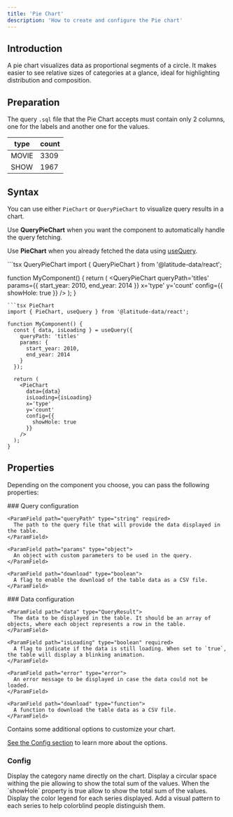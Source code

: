 ```yaml
---
title: 'Pie Chart'
description: 'How to create and configure the Pie chart'
---
```


<PieChartIframe />

## Introduction
A pie chart visualizes data as proportional segments of a circle. It makes easier to see relative sizes of categories at a glance, ideal for highlighting distribution and composition.

## Preparation
The query `.sql` file that the Pie Chart accepts must contain only 2 columns, one for the labels and another one for the values.


| type      | count    |
| --------- | -------- |
| MOVIE     | 3309     |
| SHOW      | 1967     |

## Syntax

You can use either `PieChart` or `QueryPieChart` to visualize query results in a chart.

Use **QueryPieChart** when you want the component to automatically handle the query fetching.

Use **PieChart** when you already fetched the data using [useQuery](/react/running-query/use-query).

<CodeGroup>
```tsx QueryPieChart
import { QueryPieChart } from '@latitude-data/react';

function MyComponent() {
  return (
    <QueryPieChart
      queryPath='titles'
      params={{
        start_year: 2010,
        end_year: 2014
      }}
      x='type'
      y='count'
      config={{
        showHole: true
      }}
    />
  );
}
```
```tsx PieChart
import { PieChart, useQuery } from '@latitude-data/react';

function MyComponent() {
  const { data, isLoading } = useQuery({
    queryPath: 'titles'
    params: {
      start_year: 2010,
      end_year: 2014
    }
  });

  return (
    <PieChart
      data={data}
      isLoading={isLoading}
      x='type'
      y='count'
      config={{
        showHole: true
      }}
    />
  );
}
```
</CodeGroup>

## Properties

Depending on the component you choose, you can pass the following properties:

<Tabs>
  <Tab title="QueryPieChart">
    ### Query configuration

    <ParamField path="queryPath" type="string" required>
      The path to the query file that will provide the data displayed in the table.
    </ParamField>

    <ParamField path="params" type="object">
      An object with custom parameters to be used in the query.
    </ParamField>

    <ParamField path="download" type="boolean">
      A flag to enable the download of the table data as a CSV file.
    </ParamField>
  </Tab>

  <Tab title="PieChart">
    ### Data configuration

    <ParamField path="data" type="QueryResult">
      The data to be displayed in the table. It should be an array of objects, where each object represents a row in the table.
    </ParamField>

    <ParamField path="isLoading" type="boolean" required>
      A flag to indicate if the data is still loading. When set to `true`, the table will display a blinking animation.
    </ParamField>

    <ParamField path="error" type="error">
      An error message to be displayed in case the data could not be loaded.
    </ParamField>

    <ParamField path="download" type="function">
      A function to download the table data as a CSV file.
    </ParamField>
  </Tab>
</Tabs>

<ParamField path="config" type="object">
  Contains some additional options to customize your chart.
  
  [See the Config section](#config) to learn more about the options.
</ParamField>

### Config

<ParamField path="showLabels" type="boolean">
    Display the category name directly on the chart.
</ParamField>

<ParamField path="showHole" type="boolean">
    Display a circular space withing the pie allowing to show the total sum of the values.
</ParamField>

<ParamField path="showTotalValue" type="boolean">
    When the `showHole` property is true allow to show the total sum of the values.
</ParamField>

<ParamField path="showLegend" type="boolean">
    Display the color legend for each series displayed.
</ParamField>

<ParamField path="showDecal" type="boolean">
    Add a visual pattern to each series to help colorblind people distinguish them.
</ParamField>
